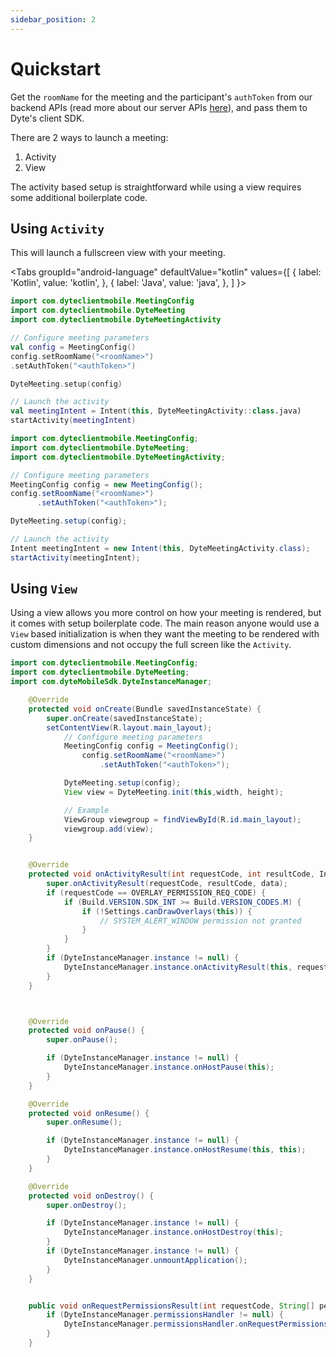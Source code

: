 ```yaml
---
sidebar_position: 2
---
```


# Quickstart


Get the `roomName` for the meeting and the participant's `authToken` from our backend APIs (read more about our server APIs [here](/api/)), and pass them to Dyte's client SDK.

There are 2 ways to launch a meeting:

1. Activity
2. View

The activity based setup is straightforward while using a view requires some additional boilerplate code.

## Using `Activity`

This will launch a fullscreen view with your meeting.

<Tabs
  groupId="android-language"
  defaultValue="kotlin"
  values={[
    { label: 'Kotlin', value: 'kotlin', },
    { label: 'Java', value: 'java', },
  ]
}>
<TabItem value="kotlin">

```kotlin
import com.dyteclientmobile.MeetingConfig
import com.dyteclientmobile.DyteMeeting
import com.dyteclientmobile.DyteMeetingActivity

// Configure meeting parameters
val config = MeetingConfig()
config.setRoomName("<roomName>")
.setAuthToken("<authToken>")

DyteMeeting.setup(config)

// Launch the activity
val meetingIntent = Intent(this, DyteMeetingActivity::class.java)
startActivity(meetingIntent)
```

</TabItem>
<TabItem value="java">

```java
import com.dyteclientmobile.MeetingConfig;
import com.dyteclientmobile.DyteMeeting;
import com.dyteclientmobile.DyteMeetingActivity;

// Configure meeting parameters
MeetingConfig config = new MeetingConfig();
config.setRoomName("<roomName>")
      .setAuthToken("<authToken>");

DyteMeeting.setup(config);

// Launch the activity
Intent meetingIntent = new Intent(this, DyteMeetingActivity.class);
startActivity(meetingIntent);
```

</TabItem>
</Tabs>

## Using `View`

Using a view allows you more control on how your meeting is rendered, but it comes with setup boilerplate code. The main reason anyone would use a `View` based initialization is when they want the meeting to be rendered with custom dimensions and not occupy the full screen like the `Activity`.

```java
import com.dyteclientmobile.MeetingConfig;
import com.dyteclientmobile.DyteMeeting;
import com.dyteMobileSdk.DyteInstanceManager;

    @Override
    protected void onCreate(Bundle savedInstanceState) {
        super.onCreate(savedInstanceState);
        setContentView(R.layout.main_layout);
            // Configure meeting parameters
            MeetingConfig config = MeetingConfig();
                config.setRoomName("<roomName>")
                    .setAuthToken("<authToken>");

            DyteMeeting.setup(config);
            View view = DyteMeeting.init(this,width, height);

            // Example
            ViewGroup viewgroup = findViewById(R.id.main_layout);
            viewgroup.add(view);
    }


    @Override
    protected void onActivityResult(int requestCode, int resultCode, Intent data) {
        super.onActivityResult(requestCode, resultCode, data);
        if (requestCode == OVERLAY_PERMISSION_REQ_CODE) {
            if (Build.VERSION.SDK_INT >= Build.VERSION_CODES.M) {
                if (!Settings.canDrawOverlays(this)) {
                    // SYSTEM_ALERT_WINDOW permission not granted
                }
            }
        }
        if (DyteInstanceManager.instance != null) {
            DyteInstanceManager.instance.onActivityResult(this, requestCode, resultCode, data);
        }
    }



    @Override
    protected void onPause() {
        super.onPause();

        if (DyteInstanceManager.instance != null) {
            DyteInstanceManager.instance.onHostPause(this);
        }
    }

    @Override
    protected void onResume() {
        super.onResume();

        if (DyteInstanceManager.instance != null) {
            DyteInstanceManager.instance.onHostResume(this, this);
        }
    }

    @Override
    protected void onDestroy() {
        super.onDestroy();

        if (DyteInstanceManager.instance != null) {
            DyteInstanceManager.instance.onHostDestroy(this);
        }
        if (DyteInstanceManager.instance != null) {
            DyteInstanceManager.unmountApplication();
        }
    }


    public void onRequestPermissionsResult(int requestCode, String[] permissions, int[] grantResults) {
        if (DyteInstanceManager.permissionsHandler != null) {
            DyteInstanceManager.permissionsHandler.onRequestPermissionsResult(requestCode, permissions, grantResults);
        }
    }
```
